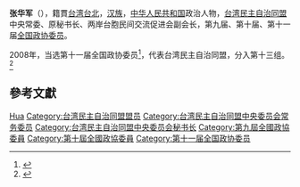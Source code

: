 '''张华军'''（{{bd|1944年|1月|}}），籍貫[[台湾|台湾]][[台北|台北]]，[[汉族|汉族]]，[[中华人民共和国|中华人民共和国]]政治人物，[[台湾民主自治同盟|台湾民主自治同盟]]中央常委、原秘书长、两岸台胞民间交流促进会副会长，第九届、第十届、第十一届[[全国政协委员|全国政协委员]]。

2008年，当选第十一届全国政协委员<ref>{{cite news|title=第十一届全国政协委员名单|url=http://www.indaa.com.cn/zt/2009qglh/zxzs/200903/t20090303_127573.html|accessdate=2013-04-09|newspaper=新华社北京1月25日电 中国人民政治协商会议第十一届全国委员会委员名单(共2237人，2008年1月25日政协第十届全国委员会常务委员会第二十次会议通过)|date=2008年1月25日|deadurl=yes|archiveurl=https://web.archive.org/web/20130928014403/http://www.indaa.com.cn/zt/2009qglh/zxzs/200903/t20090303_127573.html|archivedate=2013年9月28日|df=}}</ref>，代表台湾民主自治同盟，分入第十三组。<ref>{{cite news|title=全国政协信息-张华军|url=http://www.cppcc.gov.cn/CMS/wylibary/showJcwyxtInfoWylibary.action?tabJcwyxt.guid=11W0004610&wytype=wjwy|accessdate=2013-04-11|newspaper=全国政协委员会|archive-date=2019-06-10|archive-url=https://web.archive.org/web/20190610080729/http://www.cppcc.gov.cn/CMS/wylibary/showJcwyxtInfoWylibary.action?tabJcwyxt.guid=11W0004610&wytype=wjwy|dead-url=no}}</ref>

== 參考文獻 ==
{{reflist}}

{{中国政治人物小作品}}
{{台湾民主自治同盟第六届中央委员会}}
{{台湾民主自治同盟第七届中央委员会}}
{{台湾民主自治同盟第八届中央委员会}}
{{中华全国台湾同胞联谊会第四届理事会}}
{{中华全国台湾同胞联谊会第五届理事会}}
{{中华全国台湾同胞联谊会第六届理事会}}

{{Authority control}}
{{DEFAULTSORT:Zhang张}}
[[Category:张姓|Hua]]
[[Category:台湾民主自治同盟盟员|Category:台湾民主自治同盟盟员]]
[[Category:台湾民主自治同盟中央委员会常务委员|Category:台湾民主自治同盟中央委员会常务委员]]
[[Category:台湾民主自治同盟中央委员会秘书长|Category:台湾民主自治同盟中央委员会秘书长]]
[[Category:第九屆全國政協委員|Category:第九屆全國政協委員]]
[[Category:第十屆全國政協委員|Category:第十屆全國政協委員]]
[[Category:第十一届全国政协委员|Category:第十一届全国政协委员]]